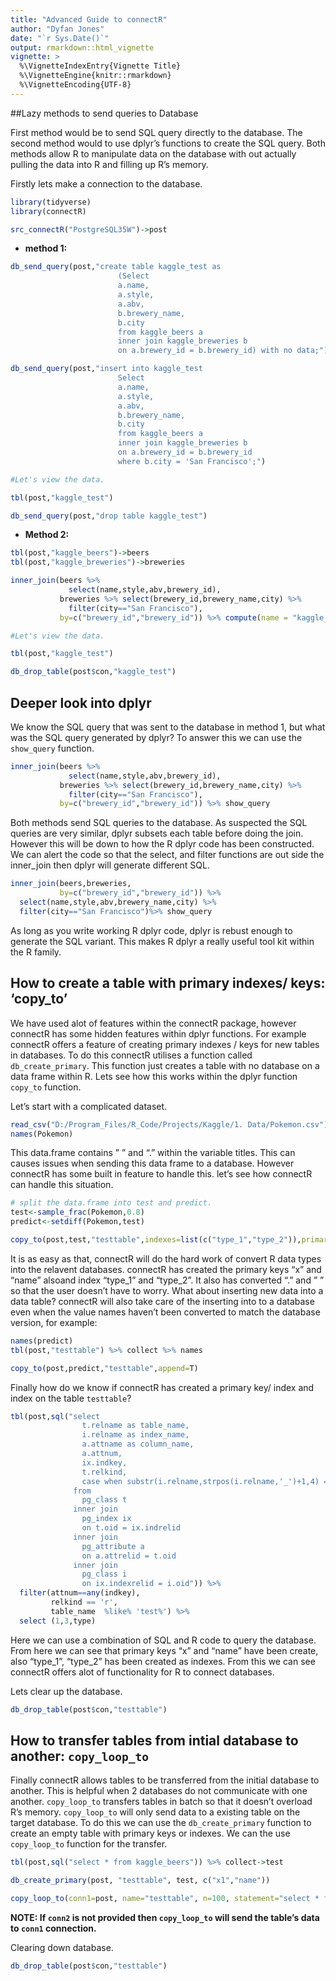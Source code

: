 ```yaml
---
title: "Advanced Guide to connectR"
author: "Dyfan Jones"
date: "`r Sys.Date()`"
output: rmarkdown::html_vignette
vignette: >
  %\VignetteIndexEntry{Vignette Title}
  %\VignetteEngine{knitr::rmarkdown}
  %\VignetteEncoding{UTF-8}
---
```


##Lazy methods to send queries to Database

First method would be to send SQL query directly to the database. The second method would to use dplyr's functions to create the SQL query. Both methods allow R to manipulate data on the database with out actually pulling the data into R and filling up R's memory. 

Firstly lets make a connection to the database.

```r
library(tidyverse)
library(connectR)

src_connectR("PostgreSQL35W")->post
```

- **method 1:**
```r
db_send_query(post,"create table kaggle_test as
                        (Select
                        a.name,
                        a.style,
                        a.abv,
                        b.brewery_name,
                        b.city
                        from kaggle_beers a
                        inner join kaggle_breweries b
                        on a.brewery_id = b.brewery_id) with no data;")

db_send_query(post,"insert into kaggle_test
                        Select
                        a.name,
                        a.style,
                        a.abv,
                        b.brewery_name,
                        b.city
                        from kaggle_beers a
                        inner join kaggle_breweries b
                        on a.brewery_id = b.brewery_id
                        where b.city = 'San Francisco';")

#Let's view the data.

tbl(post,"kaggle_test") 
```

```r
db_send_query(post,"drop table kaggle_test")
```

- **Method 2:**
```r
tbl(post,"kaggle_beers")->beers
tbl(post,"kaggle_breweries")->breweries

inner_join(beers %>% 
             select(name,style,abv,brewery_id),
           breweries %>% select(brewery_id,brewery_name,city) %>%
             filter(city=="San Francisco"),
           by=c("brewery_id","brewery_id")) %>% compute(name = "kaggle_test",temporary=F)

#Let's view the data.

tbl(post,"kaggle_test") 
```

```r
db_drop_table(post$con,"kaggle_test")
```

## Deeper look into dplyr
We know the SQL query that was sent to the database in method 1, but what was the SQL query generated by dplyr? To answer this we can use the `show_query` function.

```r
inner_join(beers %>% 
             select(name,style,abv,brewery_id),
           breweries %>% select(brewery_id,brewery_name,city) %>%
             filter(city=="San Francisco"),
           by=c("brewery_id","brewery_id")) %>% show_query
```

Both methods send SQL queries to the database. As suspected the SQL queries are very similar, dplyr subsets each table before doing the join. However this will be down to how the R dplyr code has been constructed. We can alert the code so that the select, and filter functions are out side the inner_join then dplyr will generate different SQL.
```r
inner_join(beers,breweries,
           by=c("brewery_id","brewery_id")) %>%
  select(name,style,abv,brewery_name,city) %>% 
  filter(city=="San Francisco")%>% show_query
```
As long as you write working R dplyr code, dplyr is rebust enough to generate the SQL variant. This makes R dplyr a really useful tool kit within the R family.

## How to create a table with primary indexes/ keys: 'copy_to'
We have used alot of features within the connectR package, however connectR has some hidden features within dplyr functions. For example connectR offers a feature of creating primary indexes / keys for new tables in databases. To do this connectR utilises a function called `db_create_primary`. This function just creates a table with no database on a data frame within R. Lets see how this works within the dplyr function `copy_to` function.

Let's start with a complicated dataset.

```r
read_csv("D:/Program_Files/R_Code/Projects/Kaggle/1. Data/Pokemon.csv")-> Pokemon
names(Pokemon)
```
This data.frame contains " " and "." within the variable titles. This can causes issues when sending this data frame to a database. However connectR has some built in feature to handle this. let's see how connectR can handle this situation.
```r
# split the data.frame into test and predict.
test<-sample_frac(Pokemon,0.8)
predict<-setdiff(Pokemon,test)

copy_to(post,test,"testtable",indexes=list(c("type_1","type_2")),primary=c("x","name"))
```
It is as easy as that, connectR will do the hard work of convert R data types into the relavent databases. connectR has created the primary keys "x" and "name" alsoand index "type_1" and "type_2". It also has converted "." and " " so that the user doesn't have to worry. What about inserting new data into a data table? connectR will also take care of the inserting into to a database even when the value names haven't been converted to match the database version, for example:
```r
names(predict)
tbl(post,"testtable") %>% collect %>% names
```
```r
copy_to(post,predict,"testtable",append=T)

```
Finally how do we know if connectR has created a primary key/ index and index on the table `testtable`?
```r
tbl(post,sql("select 
                t.relname as table_name,
                i.relname as index_name,
                a.attname as column_name,
                a.attnum,
                ix.indkey,
                t.relkind,
                case when substr(i.relname,strpos(i.relname,'_')+1,4) = 'pkey' then 'pkey' else 'index' end as type
              from 
                pg_class t
              inner join 
                pg_index ix
                on t.oid = ix.indrelid
              inner join
                pg_attribute a
                on a.attrelid = t.oid
              inner join 
                pg_class i
                on ix.indexrelid = i.oid")) %>% 
  filter(attnum==any(indkey),
         relkind == 'r',
         table_name  %like% 'test%') %>%
  select (1,3,type)
```
Here we can use a combination of SQL and R code to query the database. From here we can see that primary keys "x" and "name" have been create, also "type_1", "type_2" has been created as indexes. From this we can see connectR offers alot of functionality for R to connect databases.

Lets clear up the database.
```r
db_drop_table(post$con,"testtable")
```

## How to transfer tables from intial database to another: `copy_loop_to`
Finally connectR allows tables to be transferred from the initial database to another. This is helpful when 2 databases do not communicate with one another. `copy_loop_to` transfers tables in batch so that it doesn't overload R's memory. `copy_loop_to` will only send data to a existing table on the target database. To do this we can use the `db_create_primary` function to create an empty table with primary keys or indexes. We can the use `copy_loop_to` function for the transfer.

```r
tbl(post,sql("select * from kaggle_beers")) %>% collect->test

db_create_primary(post, "testtable", test, c("x1","name"))

copy_loop_to(conn1=post, name="testtable", n=100, statement="select * from kaggle_beers")
```
**NOTE: If `conn2` is not provided then `copy_loop_to` will send the table's data to `conn1` connection. **

Clearing down database.
```r
db_drop_table(post$con,"testtable")
```